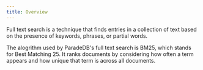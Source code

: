 ```yaml
---
title: Overview
---
```


Full text search is a technique that finds entries in a collection of text based on the presence of keywords, phrases, or partial words.

The alogrithm used by ParadeDB's full text search is BM25, which stands for Best Matching 25.
It ranks documents by considering how often a term appears and how unique that term is across all
documents.

